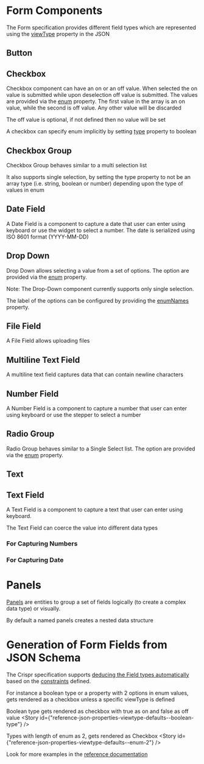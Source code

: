 
# Form Components

The Form specification provides different field types which are represented using the
[viewType](https://git.corp.adobe.com/pages/livecycle/af2-docs/spec/latest/#field-properties-viewType) property in
the JSON

## Button

<Story id="crispr-form-components--button" />

## Checkbox

Checkbox component can have an on or an off value. When selected the on value is submitted while upon deselection
off value is submitted.
The values are provided via the
[enum](https://git.corp.adobe.com/pages/livecycle/af2-docs/spec/latest/#field-properties-enum) property. The first
value in the array is an on value, while the second is off value. Any other value will be discarded

<Story id="crispr-form-components-checkbox--def" />

The off value is optional, if not defined then no value will be set

<Story id="crispr-form-components-checkbox--no-off-value" />

A checkbox can specify enum implicitly by setting
[type](https://git.corp.adobe.com/pages/livecycle/af2-docs/spec/latest/#field-properties-type) property to boolean

<Story id="crispr-form-components-checkbox--boolean" />

## Checkbox Group

Checkbox Group behaves similar to a multi selection list

<Story id="crispr-form-components-checkbox-group--def" />

It also supports single selection, by setting the type property to not be an array type (i.e. string, boolean or number)
depending upon the type of values in enum

<Story id="crispr-form-components-checkbox-group--single-selection" />

## Date Field

A Date Field is a component to capture a date that user can enter using keyboard or
use the widget to select a number. The date is serialized using ISO 8601 format (YYYY-MM-DD)

<Story id="crispr-form-components--date-input" />

## Drop Down

Drop Down allows selecting a value from a set of options. The option are provided via the
[enum](https://git.corp.adobe.com/pages/livecycle/af2-docs/spec/latest/#field-properties-enum) property.

Note: The Drop-Down component currently supports only single selection.

<Story id="crispr-form-components-dropdown--def"/>

The label of the options can be configured by providing
the [enumNames](https://git.corp.adobe.com/pages/livecycle/af2-docs/spec/latest/#field-properties-enumNames) property.

<Story id="crispr-form-components-dropdown--enum-names"/>

## File Field

A File Field allows uploading files

<Story id="crispr-form-components--file-upload" />

## Multiline Text Field

A multiline text field captures data that can contain newline characters

<Story id="crispr-form-components--multiline-input" />

## Number Field

A Number Field is a component to capture a number that user can enter using keyboard or
use the stepper to select a number

<Story id="crispr-form-components--number-input" />


## Radio Group

Radio Group behaves similar to a Single Select list. The option are provided via the
[enum](https://git.corp.adobe.com/pages/livecycle/af2-docs/spec/latest/#field-properties-enum) property.

<Story id="crispr-form-components--radio-group" />

## Text

<Story id="crispr-form-components--text" />

## Text Field

A Text Field is a component to capture a text that user can enter using keyboard.

<Story id="crispr-form-components-textfield--def" />

The Text Field can coerce the value into different data types

### For Capturing Numbers

<Story id="crispr-form-components-textfield--type-number" />

### For Capturing Date

<Story id="crispr-form-components-textfield--type-date" />

# Panels

[Panels](https://git.corp.adobe.com/pages/livecycle/af2-docs/spec/latest/#_crispr_form_panel_object) are
entities to group a set of fields logically (to create a complex data type) or visually.

By default a named panels creates a nested data structure

<Story id="crispr-form-components-panel--def" />

# Generation of Form Fields from JSON Schema

The Crispr specification supports
[deducing the Field types automatically](https://git.corp.adobe.com/pages/livecycle/af2-docs/spec/latest/#_default_view_types)
based on the [constraints](https://git.corp.adobe.com/pages/livecycle/af2-docs/spec/latest/#_form_field_constraints)
defined.

For instance a boolean type or a property with 2 options in enum values,
gets rendered as a checkbox unless a specific viewType is defined

Boolean type gets rendered as checkbox with true as on and false as off value
<Story id={"reference-json-properties-viewtype-defaults--boolean-type"} />

Types with length of enum as 2, gets rendered as Checkbox
<Story id={"reference-json-properties-viewtype-defaults--enum-2"} />

Look for more examples in the
[reference documentation](?path=/story/reference-json-properties-viewtype-defaults--string-type)